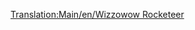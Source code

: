 [[Translation:Main/en/Wizzowow Rocketeer]]{{en/-}}{{Template:Trenes/Es
|Imagen=[[File:en/Wizzowowrocketeer.png]]
|Nombre=Wizzowow Rocketeer
|Precio=164.062 € (82.031 £)
|Velocidad=482 km/h (300 mph)
|Peso=120 t
|Potencia=10.000 CV (7.457 kW)
|Coste-anual=7.030 € (3.515 £)
|Diseño=2022
|Duración=20
|Capacidad=--
|Descripción=La única máquina de tren de levitación magnética (MagLev) de Fantasía, el mejor tren de Fantasía disponible en el juego.
|Vida-real=Ficticio.
}}